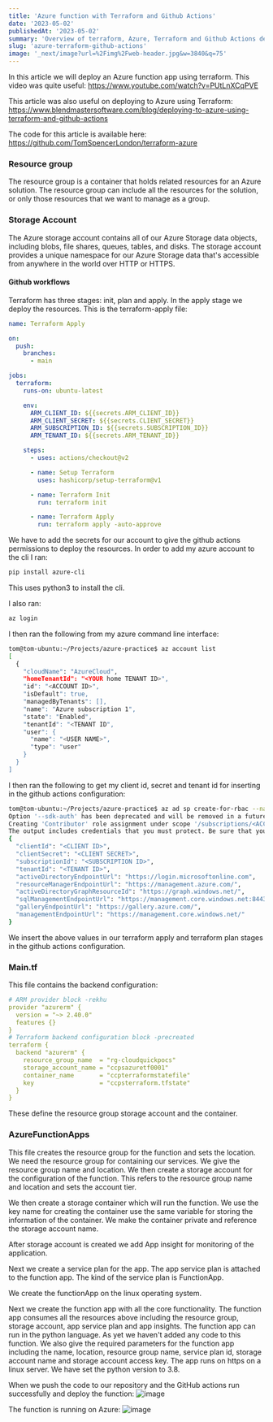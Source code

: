 ```yaml
---
title: 'Azure function with Terraform and Github Actions'
date: '2023-05-02'
publishedAt: '2023-05-02'
summary: 'Overview of terraform, Azure, Terraform and Github Actions deployment'
slug: 'azure-terraform-github-actions'
image: '_next/image?url=%2Fimg%2Fweb-header.jpg&w=3840&q=75'
---
```


In this article we will deploy an Azure function app using terraform. This video was quite
useful:
https://www.youtube.com/watch?v=PUtLnXCqPVE

This article was also useful on deploying to Azure using Terraform:
https://www.blendmastersoftware.com/blog/deploying-to-azure-using-terraform-and-github-actions

The code for this article is available here:
https://github.com/TomSpencerLondon/terraform-azure

### Resource group
The resource group is a container that holds related resources for an Azure solution.
The resource group can include all the resources for the solution, or only those resources
that we want to manage as a group.

### Storage Account
The Azure storage account contains all of our Azure Storage data objects, including blobs,
file shares, queues, tables, and disks. The storage account provides a unique namespace for our
Azure Storage data that's accessible from anywhere in the world over HTTP or HTTPS.

#### Github workflows
Terraform has three stages: init, plan and apply. In the apply stage we deploy the resources.
This is the terraform-apply file:
```yaml
name: Terraform Apply

on:
  push:
    branches:
      - main

jobs:
  terraform:
    runs-on: ubuntu-latest

    env:
      ARM_CLIENT_ID: ${{secrets.ARM_CLIENT_ID}}
      ARM_CLIENT_SECRET: ${{secrets.CLIENT_SECRET}}
      ARM_SUBSCRIPTION_ID: ${{secrets.SUBSCRIPTION_ID}}
      ARM_TENANT_ID: ${{secrets.ARM_TENANT_ID}}

    steps:
      - uses: actions/checkout@v2

      - name: Setup Terraform
        uses: hashicorp/setup-terraform@v1

      - name: Terraform Init
        run: terraform init

      - name: Terraform Apply
        run: terraform apply -auto-approve
```
We have to add the secrets for our account to give the github actions permissions to deploy the resources.
In order to add my azure account to the cli I ran:
```bash
pip install azure-cli
```
This uses python3 to install the cli.

I also ran:
```bash
az login
```

I then ran the following from my azure command line interface:
```bash
tom@tom-ubuntu:~/Projects/azure-practice$ az account list
[
  {
    "cloudName": "AzureCloud",
    "homeTenantId": "<YOUR home TENANT ID>",
    "id": "<ACCOUNT ID>",
    "isDefault": true,
    "managedByTenants": [],
    "name": "Azure subscription 1",
    "state": "Enabled",
    "tenantId": "<TENANT ID",
    "user": {
      "name": "<USER NAME>",
      "type": "user"
    }
  }
]

```

I then ran the following to get my client id, secret and tenant id for inserting in the github actions configuration:
```bash
tom@tom-ubuntu:~/Projects/azure-practice$ az ad sp create-for-rbac --name "sp-hello-azure-tf" --role Contributor --scopes /subscriptions/<ACCOUNT ID> --sdk-auth
Option '--sdk-auth' has been deprecated and will be removed in a future release.
Creating 'Contributor' role assignment under scope '/subscriptions/<ACCOUNT ID>'
The output includes credentials that you must protect. Be sure that you do not include these credentials in your code or check the credentials into your source control. For more information, see https://aka.ms/azadsp-cli
{
  "clientId": "<CLIENT ID>",
  "clientSecret": "<CLIENT SECRET>",
  "subscriptionId": "<SUBSCRIPTION ID>",
  "tenantId": "<TENANT ID>",
  "activeDirectoryEndpointUrl": "https://login.microsoftonline.com",
  "resourceManagerEndpointUrl": "https://management.azure.com/",
  "activeDirectoryGraphResourceId": "https://graph.windows.net/",
  "sqlManagementEndpointUrl": "https://management.core.windows.net:8443/",
  "galleryEndpointUrl": "https://gallery.azure.com/",
  "managementEndpointUrl": "https://management.core.windows.net/"
}

```
We insert the above values in our terraform apply and terraform plan stages in the github actions configuration.

### Main.tf

This file contains the backend configuration:
```yaml
# ARM provider block -rekhu
provider "azurerm" {
  version = "~> 2.40.0"
  features {}
}
# Terraform backend configuration block -precreated
terraform {
  backend "azurerm" {
    resource_group_name  = "rg-cloudquickpocs"
    storage_account_name = "ccpsazuretf0001"
    container_name       = "ccpterraformstatefile"
    key                  = "ccpsterraform.tfstate"
  }
}
```
These define the resource group storage account and the container.

### AzureFunctionApps

This file creates the resource group for the function and sets the location. We need the resource group for containing our services.
We give the resource group name and location. We then create a storage account for the configuration of the function.
This refers to the resource group name and location and sets the account tier.

We then create a storage container which will run the function. We use the key name for creating the container use the same variable for storing the
information of the container. We make the container private and reference the storage account name.

After storage account is created we add App insight for monitoring of the application.

Next we create a service plan for the app. The app service plan is attached to the function app. The kind of the service plan is FunctionApp.

We create the functionApp on the linux operating system.

Next we create the function app with all the core functionality. The function app consumes all the resources above including the
resource group, storage account, app service plan and app insights. The function app can run in the python language. As yet we haven't added any code to this
function. We also give the required parameters for the function app including the name, location, resource group name, service plan id, storage account name
and storage account access key. The app runs on https on a linux server. We have set the python version to 3.8.

When we push the code to our repository and the GitHub actions run successfully and deploy the function:
![image](https://github.com/TomSpencerLondon/LeetCode/assets/27693622/c2c061d4-41a6-46d4-8786-853ea24f0d4f)


The function is running on Azure:
![image](https://github.com/TomSpencerLondon/terraform-azure/assets/27693622/94bab1d6-a799-4763-8df7-26e4ce903e8e)
